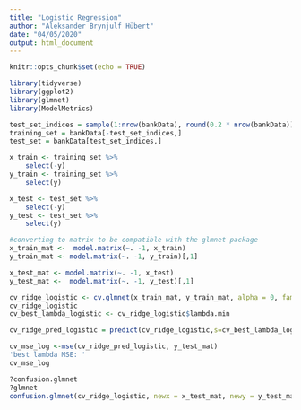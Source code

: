 ```yaml
---
title: "Logistic Regression"
author: "Aleksander Brynjulf Hübert"
date: "04/05/2020"
output: html_document
---
```


```r
knitr::opts_chunk$set(echo = TRUE)
```

```r
library(tidyverse)
library(ggplot2)
library(glmnet)
library(ModelMetrics)
```


```r
test_set_indices = sample(1:nrow(bankData), round(0.2 * nrow(bankData)), replace = FALSE)
training_set = bankData[-test_set_indices,] 
test_set = bankData[test_set_indices,] 

x_train <- training_set %>%
    select(-y)
y_train <- training_set %>%
    select(y)

x_test <- test_set %>%
    select(-y)
y_test <- test_set %>%
    select(y)

#converting to matrix to be compatible with the glmnet package
x_train_mat <-  model.matrix(~. -1, x_train)
y_train_mat <- model.matrix(~. -1, y_train)[,1]

x_test_mat <- model.matrix(~. -1, x_test)
y_test_mat <-  model.matrix(~. -1, y_test)[,1]
```


```r
cv_ridge_logistic <- cv.glmnet(x_train_mat, y_train_mat, alpha = 0, family = "binomial")
cv_ridge_logistic
cv_best_lambda_logistic <- cv_ridge_logistic$lambda.min

cv_ridge_pred_logistic = predict(cv_ridge_logistic,s=cv_best_lambda_logistic ,x_test_mat)

cv_mse_log <-mse(cv_ridge_pred_logistic, y_test_mat)
'best lambda MSE: ' 
cv_mse_log

?confusion.glmnet
?glmnet
confusion.glmnet(cv_ridge_logistic, newx = x_test_mat, newy = y_test_mat)
```

